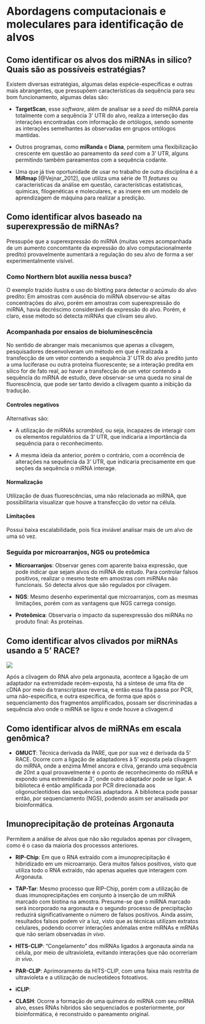 # Abordagens computacionais e moleculares para identificação de alvos

## Como identificar os alvos dos miRNAs in silico? Quais são as possíveis estratégias?

Existem diversas estratégias, algumas delas espécie-específicas e outras mais abrangentes, que pressupõem características da sequência para seu bom funcionamento, algumas delas são:

* **TargetScan**, esse *software*, além de analisar se a *seed* do miRNA pareia totalmente com a sequência 3' UTR do alvo, realiza a interseção das interações encontradas com informação de ortólogos, sendo somente as interações semelhantes às observadas em grupos ortólogos mantidas.

* Outros programas, como **miRanda** e **Diana**, permitem uma flexibilização crescente em questão ao pareamento da *seed* com a 3' UTR, alguns permitindo também pareamentos com a sequência codante.

* Uma que já tive oportunidade de usar no trabalho de outra disciplina é a **MiRmap** [@Vejnar_2012], que utiliza uma série de 11 *features* ou caracteristicas da análise em questão, características estatísticas, químicas, filogenéticas e moleculares, e as insere em um modelo de aprendizagem de máquina para realizar a predição.

## Como identificar alvos baseado na superexpressão de miRNAs?

Pressupõe que a superexpressão do miRNA (muitas vezes acompanhada de um aumento concomitante da expressão do alvo computacionalmente predito) provavelmente aumentará a regulação do seu alvo de forma a ser experimentalmente visível.

### Como Northern blot auxilia nessa busca?

O exemplo trazido ilustra o uso do blotting para detectar o acúmulo do alvo predito: Em amostras com ausência do miRNA
observou-se altas concentrações do alvo, porém em amostras com superexpressão do miRNA, havia decréscimo considerável da expressão do alvo. Porém, é claro, esse método só detecta miRNAs que clivam seu alvo.

### Acompanhada por ensaios de bioluminescência

No sentido de abranger mais mecanismos que apenas a clivagem, pesquisadores desenvolveram um método em que é realizada a transfecção de um vetor contendo a sequência 3' UTR do alvo predito junto a uma luciferase ou outra proteína fluorescente; se a interação predita em silico for de fato real, ao haver a transfecção de um vetor contendo a sequência do miRNA de estudo, deve observar-se uma queda no sinal de fluorescência, que pode ser tanto devido a clivagem quanto a inibição da tradução.

#### Controles negativos 

Alternativas são: 

* A utilização de miRNAs *scrambled*, ou seja, incapazes de interagir com os elementos regulatórios da 3' UTR, que indicaria a importância da sequência para o reconhecimento.

* A mesma ideia da anterior, porém o contrário, com a ocorrência de alterações na sequência da 3' UTR, que indicaria precisamente em que seções da sequência o miRNA interage.

#### Normalização 

Utilização de duas fluorescências, uma não relacionada ao miRNA, que possibilitaria visualizar que houve a transfecção do vetor na célula.

#### Limitações

Possui baixa escalabilidade, pois fica inviável analisar mais de um alvo de uma só vez.

### Seguida por microarranjos, NGS ou proteômica

* **Microarranjos**: Observar genes com aparente baixa expressão, que pode indicar que sejam alvos do miRNA de estudo. Para controlar falsos positivos, realizar o mesmo teste em amostras com miRNAs não funcionais. Só detecta alvos que são regulados por clivagem.

* **NGS**: Mesmo desenho experimental que microarranjos, com as mesmas limitações, porém com as vantagens que NGS carrega consigo.

* **Proteômica**: Observaria o impacto da superexpressão dos miRNAs no produto final: As proteínas.

## Como identificar alvos clivados por miRNAs usando a 5' RACE?

![](./pics/race.png)

Após a clivagem do RNA alvo pela argonauta, acontece a ligação de um adaptador na extremidade recém-exposta, há a síntese de uma fita de cDNA por meio da transcriptase reversa, e então essa fita passa por PCR, uma não-específica, e outra específica, de forma que após o sequenciamento dos fragmentos amplificados, possam ser discriminadas a sequência alvo onde o miRNA se ligou e onde houve a clivagem.d

## Como identificar alvos de miRNAs em escala genômica?

* **GMUCT**: Técnica derivada da PARE, que por sua vez é derivada da 5' RACE. Ocorre com a ligação de adaptadores à 5' exposta pela clivagem do miRNA, onde a enzima MmeI ancora e cliva, gerando uma sequência de 20nt a qual provavelmente é o ponto de reconhecimento do miRNA e expondo uma extremidade a 3', onde outro adaptador pode se ligar. A biblioteca é então amplificada por PCR direcionada aos oligonucleotídoes das sequências adaptadora. A biblioteca pode passar então, por sequenciamento (NGS), podendo assim ser analisada por bioinformática.

## Imunoprecipitação de proteínas Argonauta

Permitem a análise de alvos que não são regulados apenas por clivagem, como é o caso da maioria dos processos anteriores.

* **RIP-Chip**: Em que o RNA extraído com a imunoprecipitação é hibridizado em um microarranjo. Gera muitos falsos positivos, visto que utiliza todo o RNA extraído, não apenas aqueles que interagem com Argonauta.

* **TAP-Tar**: Mesmo processo que RIP-Chip, porém com a utilização de duas imunoprecipitações em conjunto à inserção de um miRNA marcado com biotina na amostra. Presume-se que o miRNA marcado será incorporado na argonauta e o segundo processo de precipitação reduzirá significativamente o número de falsos positivos. Ainda assim, resultados falsos podem vir a luz, visto que as técnicas utilizam extratos celulares, podendo ocorrer interações anômalas entre miRNAs e mRNAs que não seriam observadas *in vivo*.

* **HITS-CLIP**: "Congelamento" dos miRNAs ligados à argonauta ainda na célula, por meio de ultravioleta, evitando interações que não ocorreriam *in vivo*. 

* **PAR-CLIP**: Aprimoramento da HITS-CLIP, com uma faixa mais restrita de ultravioleta e a utilização de nucleotídeos fotoativos.

* **iCLIP**: 

* **CLASH**: Ocorre a formação de uma quimera do miRNA com seu mRNA alvo, esses RNAs híbridos são sequenciados e posteriormente, por bioinformática, é reconstruído o pareamento original.